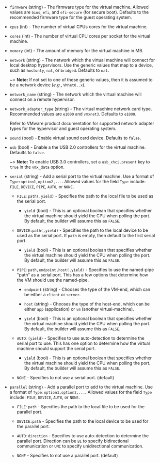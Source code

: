 <!-- Code generated from the comments of the HWConfig struct in builder/vmware/common/hw_config.go; DO NOT EDIT MANUALLY -->

- `firmware` (string) - The firmware type for the virtual machine.
  Allowed values are `bios`, `efi`, and `efi-secure` (for secure boot).
  Defaults to the recommended firmware type for the guest operating system.

- `cpus` (int) - The number of virtual CPUs cores for the virtual machine.

- `cores` (int) - The number of virtual CPU cores per socket for the virtual machine.

- `memory` (int) - The amount of memory for the virtual machine in MB.

- `network` (string) - The network which the virtual machine will connect for local desktop
  hypervisors. Use the generic values that map to a device, such as
  `hostonly`, `nat`, or `bridged`. Defaults to `nat`.
  
  ~> **Note:** If not set to one of these generic values, then it is
  assumed to be a network device (_e.g._, `VMnet0..x`).

- `network_name` (string) - The network which the virtual machine will connect on a remote
  hypervisor.

- `network_adapter_type` (string) - The virtual machine network card type. Recommended values are `e1000` and
  `vmxnet3`. Defaults to `e1000`.
  
  Refer to VMware product documentation for supported network adapter types
  for the hypervisor and guest operating system.

- `sound` (bool) - Enable virtual sound card device. Defaults to `false`.

- `usb` (bool) - Enable a the USB 2.0 controllers for the virtual machine.
  Defaults to `false`.
  
  ~> **Note:** To enable USB 3.0 controllers, set a `usb_xhci.present`
  key to `true` in the `vmx_data` option.

- `serial` (string) - Add a serial port to the virtual machine. Use a format of
  `Type:option1,option2,...`. Allowed values for the field `Type` include:
  `FILE`, `DEVICE`, `PIPE`, `AUTO`, or `NONE`.
  
  * `FILE:path(,yield)` - Specifies the path to the local file to be used
    as the serial port.
  
    * `yield` (bool) - This is an optional boolean that specifies
      whether the virtual machine should yield the CPU when polling the
      port. By default, the builder will assume this as `FALSE`.
  
  * `DEVICE:path(,yield)` - Specifies the path to the local device to be
     used as the serial port. If `path` is empty, then default to the first
    serial port.
  
    * `yield` (bool) - This is an optional boolean that specifies
      whether the virtual machine should yield the CPU when polling the
      port. By default, the builder will assume this as `FALSE`.
  
  * `PIPE:path,endpoint,host(,yield)` - Specifies to use the named-pipe
    "path" as a serial port. This has a few options that determine how the
    VM should use the named-pipe.
  
    * `endpoint` (string) - Chooses the type of the VM-end, which can be
      either a `client` or `server`.
  
    * `host` (string) - Chooses the type of the host-end, which can be
      either `app` (application) or `vm` (another virtual-machine).
  
    * `yield` (bool) - This is an optional boolean that specifies whether
      the virtual machine should yield the CPU when polling the port. By
      default, the builder will assume this as `FALSE`.
  
  * `AUTO:(yield)` - Specifies to use auto-detection to determine the
    serial port to use. This has one option to determine how the virtual
    machine should support the serial port.
  
    * `yield` (bool) - This is an optional boolean that specifies whether
      the virtual machine should yield the CPU when polling the port. By
      default, the builder will assume this as `FALSE`.
  
  * `NONE` - Specifies to not use a serial port. (default)

- `parallel` (string) - Add a parallel port to add to the virtual machine. Use a format of
  `Type:option1,option2,...`. Allowed values for the field `Type` include:
  `FILE`, `DEVICE`, `AUTO`, or `NONE`.
  
  * `FILE:path` - Specifies the path to the local file to be used for the
     parallel port.
  
  * `DEVICE:path` - Specifies the path to the local device to be used for
     the parallel port.
  
  * `AUTO:direction` - Specifies to use auto-detection to determine the
    parallel port. Direction can be `BI` to specify bidirectional
    communication or `UNI` to specify unidirectional communication.
  
  * `NONE` - Specifies to not use a parallel port. (default)

<!-- End of code generated from the comments of the HWConfig struct in builder/vmware/common/hw_config.go; -->
